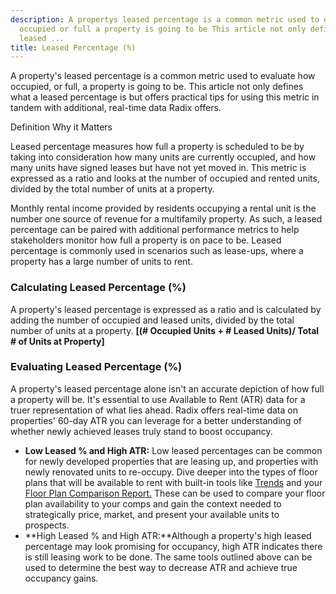 ```yaml
---
description: A propertys leased percentage is a common metric used to evaluate how
  occupied or full a property is going to be This article not only defines what a
  leased ...
title: Leased Percentage (%)
---
```


A property's leased percentage is a common metric used to evaluate how occupied, or full, a property is going to be. This article not only defines what a leased percentage is but offers practical tips for using this metric in tandem with additional, real-time data Radix offers. 




Definition Why it Matters

Leased percentage measures how full a property is scheduled to be by taking into consideration how many units are currently occupied, and how many units have signed leases but have not yet moved in. This metric is expressed as a ratio and looks at the number of occupied and rented units, divided by the total number of units at a property. 

Monthly rental income provided by residents occupying a rental unit is the number one source of revenue for a multifamily property. As such, a leased percentage can be paired with additional performance metrics to help stakeholders monitor how full a property is on pace to be. Leased percentage is commonly used in scenarios such as lease-ups, where a property has a large number of units to rent.

### Calculating Leased Percentage (%)


A property's leased percentage is expressed as a ratio and is calculated by adding the number of occupied and leased units, divided by the total number of units at a property. **[(# Occupied Units + # Leased Units)/ Total # of Units at Property]**


### Evaluating Leased Percentage (%)


A property's leased percentage alone isn't an accurate depiction of how full a property will be. It's essential to use Available to Rent (ATR) data for a truer representation of what lies ahead. Radix offers real-time data on properties' 60-day ATR you can leverage for a better understanding of whether newly achieved leases truly stand to boost occupancy. 


* **Low Leased % and High ATR:** Low leased percentages can be common for newly developed properties that are leasing up, and properties with newly renovated units to re-occupy. Dive deeper into the types of floor plans that will be available to rent with built-in tools like [Trends](kb://article/zendesk:radix:9060097289101) and your [Floor Plan Comparison Report.](../report-overviews/floor-plan-comparison-report-overview) These can be used to compare your floor plan availability to your comps and gain the context needed to strategically price, market, and present your available units to prospects.
* **High Leased % and High ATR:**Although a property's high leased percentage may look promising for occupancy, high ATR indicates there is still leasing work to be done. The same tools outlined above can be used to determine the best way to decrease ATR and achieve true occupancy gains.